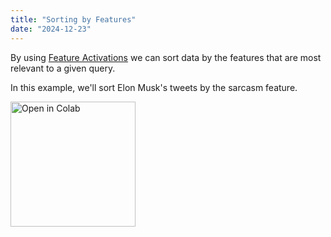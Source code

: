 ```yaml
---
title: "Sorting by Features"
date: "2024-12-23"
---
```


By using [Feature Activations](/sdk-reference/features) we can sort data by the features that are most relevant to a given query.

In this example, we'll sort Elon Musk's tweets by the sarcasm feature.

<a href="https://colab.research.google.com/drive/1pIvdetWgr1EsiIV6SRe4KE4gT97xzogX#scrollTo=91a29oN7F56u" target="_blank">
  <img
    src="https://colab.research.google.com/assets/colab-badge.svg"
    alt="Open in Colab"
    width="200px"
    style={{ pointerEvents: "none" }}
  />
</a>
